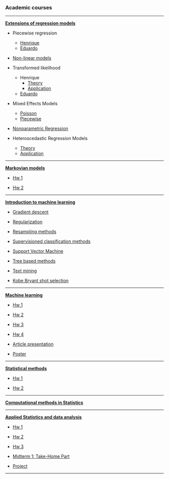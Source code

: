 ### Academic courses

***

[**Extensions of regression models**](https://github.com/mynameislaure/emr15)

* Piecewise regression
    + [Henrique](http://mynameislaure.github.io/emr15/piece-reg/)
    + [Eduardo](http://mynameislaure.github.io/emr15/piece-reg/piecewise.html)

* [Non-linear models](http://mynameislaure.github.io/emr15/nlm/)

+ Transformed likelihood
    + Henrique
        - [Theory](http://mynameislaure.github.io/emr15/translikeli/theory.html)
        - [Application](http://mynameislaure.github.io/emr15/translikeli/application.html)
    + [Eduardo](http://mynameislaure.github.io/emr15/translikeli/application-eduardojr.html)

* Mixed Effects Models
    + [Poisson](http://mynameislaure.github.io/emr15/mem/mixed_poisson_model.html)
    + [Piecewise](http://mynameislaure.github.io/emr15/mem/piecewise_mixed_model.html)

* [Nonparametric Regression](http://mynameislaure.github.io/emr15/nonp-reg/)

* Heteroscedastic Regression Models
    + [Theory](http://mynameislaure.github.io/emr15/het-regm/theory.html)
    + [Application](http://mynameislaure.github.io/emr15/het-regm/application.html)

***

[**Markovian models**](https://github.com/mynameislaure/ce064mm)

* [Hw 1](http://mynameislaure.github.io/ce064mm-list_1/master.pdf)

* [Hw 2](http://mynameislaure.github.io/ce064mm-list_2/master.pdf)

***

[**Introduction to machine learning**](https://github.com/mynameislaure/ce062)

+ [Gradient descent](http://mynameislaure.github.io/gradient_descent/)

+ [Regularization](http://mynameislaure.github.io/regularization/)

+ [Resampling methods](http://mynameislaure.github.io/resampling_methods/)

+ [Supervisioned classification methods](http://mynameislaure.github.io/supervisioned_classification_methods/)

+ [Support Vector Machine](http://mynameislaure.github.io/support_vector_machine/)

+ [Tree based methods](http://mynameislaure.github.io/tree_based_methods/)

+ [Text mining](http://mynameislaure.github.io/text_mining/)

+ [Kobe Bryant shot selection](http://mynameislaure.github.io/Kobe_Bryant_Shot_Selection/)

***

[**Machine learning**](https://github.com/mynameislaure/ML-UFMG)

* [Hw 1](http://mynameislaure.github.io/ml-ufmg-list_1/master.pdf)

* [Hw 2](http://mynameislaure.github.io/ml-ufmg-list_2/master.pdf)

* [Hw 3](http://mynameislaure.github.io/ml-ufmg-list_3/master.pdf)

* [Hw 4](http://mynameislaure.github.io/ml-ufmg-list_4/master.pdf)

* [Article presentation](http://mynameislaure.github.io/ml-ufmg-article/master.pdf)

* [Poster](http://mynameislaure.github.io/ml-ufmg-poster/master.pdf)

***

[**Statistical methods**](https://github.com/mynameislaure/mi404-statistical_methods)

* [Hw 1](http://mynameislaure.github.io/mi404/p1.pdf)

* [Hw 2](http://mynameislaure.github.io/mi404/exer_2.pdf)

***

[**Computational methods in Statistics**](http://mynameislaure.github.io/cms/)

***

[**Applied Statistics and data analysis**](https://github.com/mynameislaure/amcs210)

* [Hw 1](https://mynameislaure.github.io/amcs210/hw1.pdf)

* [Hw 2](https://mynameislaure.github.io/amcs210/hw2.pdf)

* [Hw 3](https://mynameislaure.github.io/amcs210/hw3.pdf)

* [Midterm 1: Take-Home Part](https://mynameislaure.github.io/amcs210/md1-thp.pdf)

* [Project](https://mynameislaure.github.io/amcs210/project.pdf)

***
